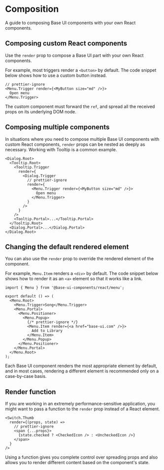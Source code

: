 # Composition

<Subtitle>A guide to composing Base UI components with your own React components.</Subtitle>
<Meta
  name="description"
  content="A guide to composing Base UI components with your own React components."
/>

## Composing custom React components

Use the `render` prop to compose a Base UI part with your own React components.

For example, most triggers render a `<button>` by default.
The code snippet below shows how to use a custom button instead.

```tsx title="index.tsx"
// prettier-ignore
<Menu.Trigger render={<MyButton size="md" />}>
  Open menu
</Menu.Trigger>
```

The custom component must forward the `ref`, and spread all the received props on its underlying DOM node.

## Composing multiple components

In situations where you need to compose multiple Base UI components with custom React components, `render` props can be nested as deeply as necessary.
Working with Tooltip is a common example.

```tsx title="index.tsx"
<Dialog.Root>
  <Tooltip.Root>
    <Tooltip.Trigger
      render={
        <Dialog.Trigger
          // prettier-ignore
          render={
            <Menu.Trigger render={<MyButton size="md" />}>
              Open menu
            </Menu.Trigger>
          }
        />
      }
    />
    <Tooltip.Portal>...</Tooltip.Portal>
  </Tooltip.Root>
  <Dialog.Portal>...</Dialog.Portal>
</Dialog.Root>
```

## Changing the default rendered element

You can also use the `render` prop to override the rendered element of the component.

For example, `Menu.Item` renders a `<div>` by default.
The code snippet below shows how to render it as an `<a>` element so that it works like a link.

```tsx title="index.tsx"
import { Menu } from '@base-ui-components/react/menu';

export default () => (
  <Menu.Root>
    <Menu.Trigger>Song</Menu.Trigger>
    <Menu.Portal>
      <Menu.Positioner>
        <Menu.Popup>
          {/* prettier-ignore */}
          <Menu.Item render={<a href="base-ui.com" />}>
            Add to Library
          </Menu.Item>
        </Menu.Popup>
      </Menu.Positioner>
    </Menu.Portal>
  </Menu.Root>
);
```

Each Base UI component renders the most appropriate element by default, and in most cases, rendering a different element is recommended only on a case-by-case basis.

## Render function

If you are working in an extremely performance-sensitive application, you might want to pass a function to the `render` prop instead of a React element.

```tsx title="switch.tsx"
<Switch.Thumb
  render={(props, state) =>
    // prettier-ignore
    <span {...props}>
      {state.checked ? <CheckedIcon /> : <UncheckedIcon />}
    </span>
  }
/>
```

Using a function gives you complete control over spreading props and also allows you to render different content based on the component's state.
